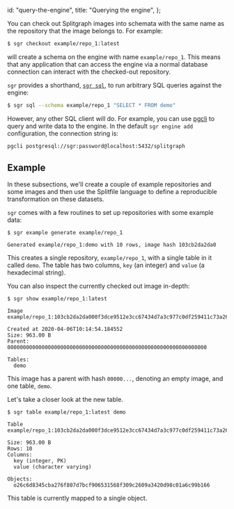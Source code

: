   id: "query-the-engine",
  title: "Querying the engine",
};

You can check out Splitgraph images into schemata with the same name as the
repository that the image belongs to. For example:

```bash
$ sgr checkout example/repo_1:latest
```

will create a schema on the engine with name `example/repo_1`. This means that any application that
can access the engine via a normal database connection can interact with the checked-out repository.

`sgr` provides a shorthand, [`sgr sql`](../sgr/image-information/sql), to run arbitrary SQL queries against the engine:

```bash
$ sgr sql --schema example/repo_1 "SELECT * FROM demo"
```

However, any other SQL client will do. For example, you can use [pgcli](https://www.pgcli.com/) to
query and write data to the engine. In the default `sgr engine add` configuration, the connection
string is:

```bash
pgcli postgresql://sgr:password@localhost:5432/splitgraph
```

## Example

In these subsections, we'll create a couple of example repositories and
some images and then use the Splitfile language to define a reproducible
transformation on these datasets.

`sgr` comes with a few routines to set up repositories with some example data:

```shell-session
$ sgr example generate example/repo_1

Generated example/repo_1:demo with 10 rows, image hash 103cb2da2da0
```

This creates a single repository, `example/repo_1`, with a single table
in it called `demo`. The table has two columns, `key` (an integer) and
`value` (a hexadecimal string).

You can also inspect the currently checked out image in-depth:

```shell-session
$ sgr show example/repo_1:latest

Image example/repo_1:103cb2da2da000f3dce9512e3cc67434d7a3c977c0df259411c73a2687244706

Created at 2020-04-06T10:14:54.184552
Size: 963.00 B
Parent: 0000000000000000000000000000000000000000000000000000000000000000

Tables:
  demo
```

This image has a parent with hash `00000...`, denoting an empty image,
and one table, `demo`.

Let's take a closer look at the new table.

```shell-session
$ sgr table example/repo_1:latest demo

Table example/repo_1:103cb2da2da000f3dce9512e3cc67434d7a3c977c0df259411c73a2687244706/demo

Size: 963.00 B
Rows: 10
Columns:
  key (integer, PK)
  value (character varying)

Objects:
  o26c6d8345cba276f807d7bcf906531568f309c2609a3420d98c01a6c99b166
```

This table is currently mapped to a single object.
